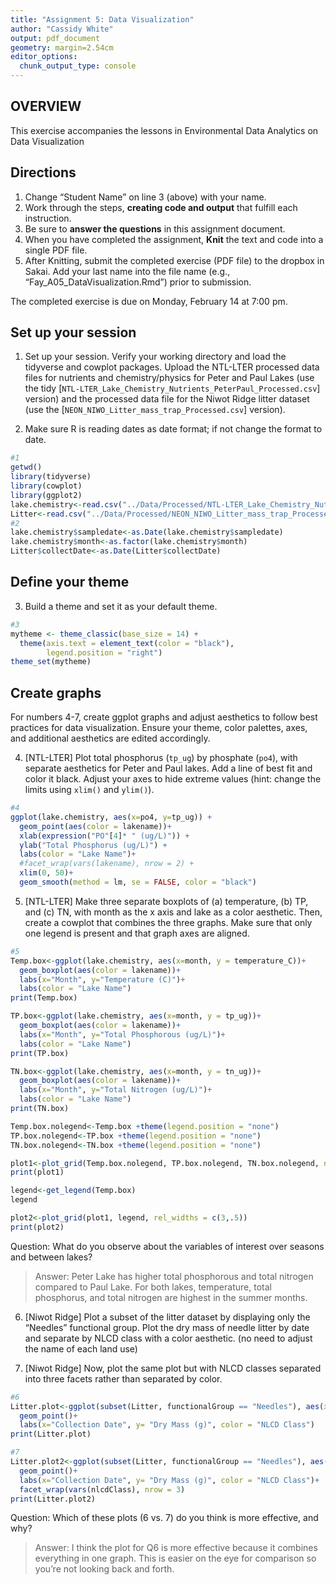 ```yaml
---
title: "Assignment 5: Data Visualization"
author: "Cassidy White"
output: pdf_document
geometry: margin=2.54cm
editor_options: 
  chunk_output_type: console
---
```


## OVERVIEW

This exercise accompanies the lessons in Environmental Data Analytics on Data Visualization 

## Directions
1. Change "Student Name" on line 3 (above) with your name.
2. Work through the steps, **creating code and output** that fulfill each instruction.
3. Be sure to **answer the questions** in this assignment document.
4. When you have completed the assignment, **Knit** the text and code into a single PDF file.
5. After Knitting, submit the completed exercise (PDF file) to the dropbox in Sakai. Add your last name into the file name (e.g., "Fay_A05_DataVisualization.Rmd") prior to submission.

The completed exercise is due on Monday, February 14 at 7:00 pm.



## Set up your session 
1. Set up your session. Verify your working directory and load the tidyverse 
and cowplot packages. Upload the NTL-LTER processed data files for nutrients 
and chemistry/physics for Peter and Paul Lakes (use the tidy 
[`NTL-LTER_Lake_Chemistry_Nutrients_PeterPaul_Processed.csv`] version) and 
the processed data file for the Niwot Ridge litter dataset (use the [`NEON_NIWO_Litter_mass_trap_Processed.csv`] version). 

2. Make sure R is reading dates as date format; if not change the format to date.

```r
#1 
getwd()
library(tidyverse)
library(cowplot)
library(ggplot2)
lake.chemistry<-read.csv("../Data/Processed/NTL-LTER_Lake_Chemistry_Nutrients_PeterPaul_Processed.csv", stringsAsFactors = TRUE)
Litter<-read.csv("../Data/Processed/NEON_NIWO_Litter_mass_trap_Processed.csv", stringsAsFactors = TRUE)
#2 
lake.chemistry$sampledate<-as.Date(lake.chemistry$sampledate)
lake.chemistry$month<-as.factor(lake.chemistry$month)
Litter$collectDate<-as.Date(Litter$collectDate)
```

## Define your theme
3. Build a theme and set it as your default theme.

```r
#3
mytheme <- theme_classic(base_size = 14) +
  theme(axis.text = element_text(color = "black"), 
        legend.position = "right")
theme_set(mytheme)
```

## Create graphs
For numbers 4-7, create ggplot graphs and adjust aesthetics to follow best practices for data visualization. Ensure your theme, color palettes, axes, and additional aesthetics are edited accordingly.

4. [NTL-LTER] Plot total phosphorus (`tp_ug`) by phosphate (`po4`), with separate aesthetics for Peter and Paul lakes. Add a line of best fit and color it black. Adjust your axes to hide extreme values (hint: change the limits using `xlim()` and `ylim()`).

```r
#4
ggplot(lake.chemistry, aes(x=po4, y=tp_ug)) +
  geom_point(aes(color = lakename))+
  xlab(expression("PO"[4]* " (ug/L)")) +
  ylab("Total Phosphorus (ug/L)") +
  labs(color = "Lake Name")+
  #facet_wrap(vars(lakename), nrow = 2) +
  xlim(0, 50)+
  geom_smooth(method = lm, se = FALSE, color = "black")
```


5. [NTL-LTER] Make three separate boxplots of (a) temperature, (b) TP, and (c) TN, with month as the x axis and lake as a color aesthetic. Then, create a cowplot that combines the three graphs. Make sure that only one legend is present and that graph axes are aligned.

```r
#5
Temp.box<-ggplot(lake.chemistry, aes(x=month, y = temperature_C))+
  geom_boxplot(aes(color = lakename))+
  labs(x="Month", y="Temperature (C)")+
  labs(color = "Lake Name")
print(Temp.box)

TP.box<-ggplot(lake.chemistry, aes(x=month, y = tp_ug))+
  geom_boxplot(aes(color = lakename))+
  labs(x="Month", y="Total Phosphorous (ug/L)")+
  labs(color = "Lake Name")
print(TP.box)

TN.box<-ggplot(lake.chemistry, aes(x=month, y = tn_ug))+
  geom_boxplot(aes(color = lakename))+
  labs(x="Month", y="Total Nitrogen (ug/L)")+
  labs(color = "Lake Name")
print(TN.box)

Temp.box.nolegend<-Temp.box +theme(legend.position = "none")
TP.box.nolegend<-TP.box +theme(legend.position = "none")
TN.box.nolegend<-TN.box +theme(legend.position = "none")
```

```r
plot1<-plot_grid(Temp.box.nolegend, TP.box.nolegend, TN.box.nolegend, nrow =1, align = 'h', rel_heights = c(1,1,1))
print(plot1)

legend<-get_legend(Temp.box)
legend

plot2<-plot_grid(plot1, legend, rel_widths = c(3,.5))
print(plot2)
```

Question: What do you observe about the variables of interest over seasons and between lakes? 

> Answer: Peter Lake has higher total phosphorous and total nitrogen compared to Paul Lake. For both lakes, temperature, total phosphorus, and total nitrogen are highest in the summer months.

6. [Niwot Ridge] Plot a subset of the litter dataset by displaying only the "Needles" functional group. Plot the dry mass of needle litter by date and separate by NLCD class with a color aesthetic. (no need to adjust the name of each land use)

7. [Niwot Ridge] Now, plot the same plot but with NLCD classes separated into three facets rather than separated by color. 

```r
#6
Litter.plot<-ggplot(subset(Litter, functionalGroup == "Needles"), aes(x=collectDate, y=dryMass, color = nlcdClass))+
  geom_point()+
  labs(x="Collection Date", y= "Dry Mass (g)", color = "NLCD Class")
print(Litter.plot)

#7
Litter.plot2<-ggplot(subset(Litter, functionalGroup == "Needles"), aes(x=collectDate, y=dryMass))+
  geom_point()+
  labs(x="Collection Date", y= "Dry Mass (g)", color = "NLCD Class")+
  facet_wrap(vars(nlcdClass), nrow = 3)
print(Litter.plot2)

```
Question: Which of these plots (6 vs. 7) do you think is more effective, and why? 

> Answer: I think the plot for Q6 is more effective because it combines everything in one graph. This is easier on the eye for comparison so you're not looking back and forth.
